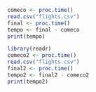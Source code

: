 ```{r}
comeco <- proc.time()
read.csv("flights.csv")
final <- proc.time()
tempo <- final - comeco
print(tempo)

library(readr)
comeco2 <- proc.time()
read.csv("flights.csv")
final2 <- proc.time()
tempo2 <- final2 - comeco2
print(tempo2)


```

